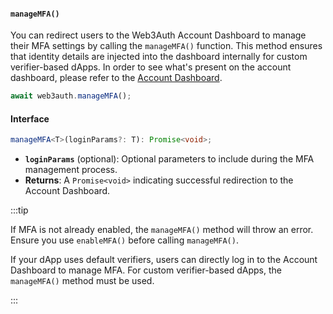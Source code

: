 
#### `manageMFA()`

You can redirect users to the Web3Auth Account Dashboard to manage their MFA settings by calling the
`manageMFA()` function. This method ensures that identity details are injected into the dashboard
internally for custom verifier-based dApps. In order to see what's present on the account dashboard,
please refer to the [Account Dashboard](/features/account-dashboard).

```javascript
await web3auth.manageMFA();
```

#### Interface

```typescript
manageMFA<T>(loginParams?: T): Promise<void>;
```

- **`loginParams`** (optional): Optional parameters to include during the MFA management process.
- **Returns**: A `Promise<void>` indicating successful redirection to the Account Dashboard.

:::tip

If MFA is not already enabled, the `manageMFA()` method will throw an error. Ensure you use
`enableMFA()` before calling `manageMFA()`.

If your dApp uses default verifiers, users can directly log in to the Account Dashboard to manage
MFA. For custom verifier-based dApps, the `manageMFA()` method must be used.

:::
